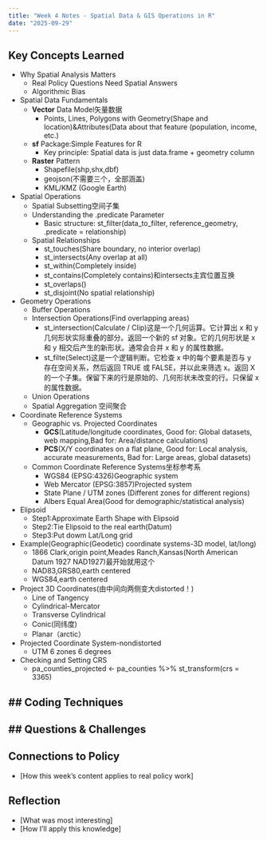 ```yaml
---
title: "Week 4 Notes - Spatial Data & GIS Operations in R"
date: "2025-09-29"
---
```


## Key Concepts Learned
- Why Spatial Analysis Matters
  - Real Policy Questions Need Spatial Answers
  - Algorithmic Bias
- Spatial Data Fundamentals
  - **Vector** Data Model矢量数据
    - Points, Lines, Polygons with Geometry(Shape and location)&Attributes(Data about that feature (population, income, etc.)
  - **sf** Package:Simple Features for R
    - Key principle: Spatial data is just data.frame + geometry column
  - **Raster** Pattern
    - Shapefile(shp,shx,dbf)
    - geojson(不需要三个，全部涵盖)
    - KML/KMZ (Google Earth)
- Spatial Operations
  - Spatial Subsetting空间子集
  - Understanding the .predicate Parameter
    - Basic structure: st_filter(data_to_filter, reference_geometry, .predicate = relationship)
  - Spatial Relationships
    - st_touches(Share boundary, no interior overlap)
    - st_intersects(Any overlap at all)
    - st_within(Completely inside)
    - st_contains(Completely contains)和intersects主宾位置互换
    - st_overlaps()
    - st_disjoint(No spatial relationship)
- Geometry Operations
  - Buffer Operations
  - Intersection Operations(Find overlapping areas)
    - st_intersection(Calculate / Clip)这是一个几何运算。它计算出 x 和 y 几何形状实际重叠的部分。返回一个新的 sf 对象。它的几何形状是 x 和 y 相交后产生的新形状。通常会合并 x 和 y 的属性数据。
    - st_filte(Select)这是一个逻辑判断。它检查 x 中的每个要素是否与 y 存在空间关系，然后返回 TRUE 或 FALSE，并以此来筛选 x。返回 X 的一个子集。保留下来的行是原始的、几何形状未改变的行。只保留 x 的属性数据。
  - Union Operations
  - Spatial Aggregation  空间聚合
- Coordinate Reference Systems
  - Geographic vs. Projected Coordinates
    - **GCS**(Latitude/longitude coordinates, Good for: Global datasets, web mapping,Bad for: Area/distance calculations)
    - **PCS**(X/Y coordinates on a flat plane, Good for: Local analysis, accurate measurements, Bad for: Large areas, global datasets)
  - Common Coordinate Reference Systems坐标参考系
    - WGS84 (EPSG:4326)Geographic system
    - Web Mercator (EPSG:3857)Projected system
    - State Plane / UTM zones (Different zones for different regions)
    - Albers Equal Area(Good for demographic/statistical analysis)
    
- Elipsoid
  - Step1:Approximate Earth Shape with Elipsoid
  - Step2:Tie Elipsoid to the real earth(Datum)
  - Step3:Put dowm Lat/Long grid
  
- Example(Geographic(Geodetic) coordinate systems-3D model, lat/long)
  - 1866 Clark,origin point,Meades Ranch,Kansas(North American Datum 1927 NAD1927)最开始就用这个
  - NAD83,GRS80,earth centered
  - WGS84,earth centered
  
- Project 3D Coordinates(由中间向两侧变大distorted！)
  - Line of Tangency
  - Cylindrical-Mercator
  - Transverse Cylindrical
  - Conic(同纬度)
  - Planar（arctic）
- Projected Coordinate System-nondistorted
  - UTM 6 zones 6 degrees
  
- Checking and Setting CRS
  - pa_counties_projected <- pa_counties %>%   st_transform(crs = 3365)
  
  
## Coding Techniques
- 

## Questions & Challenges
- 

## Connections to Policy
- [How this week's content applies to real policy work]

## Reflection
- [What was most interesting]
- [How I'll apply this knowledge]
